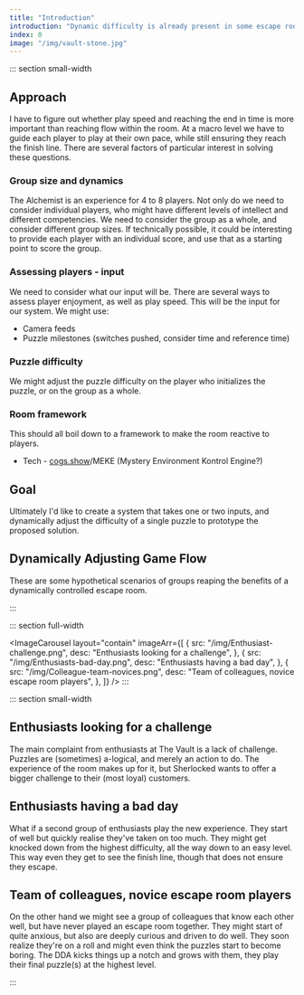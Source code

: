 ```yaml
---
title: "Introduction"
introduction: "Dynamic difficulty is already present in some escape rooms. However, I am confident that we can take the concept a step further. By integrating knowledge from adjacent fields and going beyond just 'filling time'."
index: 0
image: "/img/vault-stone.jpg"
---
```



::: section small-width

## Approach

I have to figure out whether play speed and reaching the end in time is more important than reaching flow within the room. At a macro level we have to guide each player to play at their own pace, while still ensuring they reach the finish line. There are several factors of particular interest in solving these questions.

### Group size and dynamics

The Alchemist is an experience for 4 to 8 players. Not only do we need to consider individual players, who might have different levels of intellect and different competencies. We need to consider the group as a whole, and consider different group sizes. If technically possible, it could be interesting to provide each player with an individual score, and use that as a starting point to score the group.

### Assessing players - input

We need to consider what our input will be. There are several ways to assess player enjoyment, as well as play speed. This will be the input for our system. We might use:

- Camera feeds
- Puzzle milestones (switches pushed, consider time and reference time)

### Puzzle difficulty

We might adjust the puzzle difficulty on the player who initializes the puzzle, or on the group as a whole.

### Room framework

This should all boil down to a framework to make the room reactive to players.

- Tech - [cogs.show](http://cogs.show)/MEKE (Mystery Environment Kontrol Engine?)

## Goal

Ultimately I'd like to create a system that takes one or two inputs, and dynamically adjust the difficulty of a single puzzle to prototype the proposed solution.

## Dynamically Adjusting Game Flow

These are some hypothetical scenarios of groups reaping the benefits of a dynamically controlled escape room.

:::

::: section full-width

<ImageCarousel
  layout="contain"
  imageArr={[
    {
      src: "/img/Enthusiast-challenge.png",
      desc: "Enthusiasts looking for a challenge",
    },
    {
      src: "/img/Enthusiasts-bad-day.png",
      desc: "Enthusiasts having a bad day",
    },
    {
      src: "/img/Colleague-team-novices.png",
      desc: "Team of colleagues, novice escape room players",
    },
  ]}
/>
:::

::: section small-width

## Enthusiasts looking for a challenge

The main complaint from enthusiasts at The Vault is a lack of challenge. Puzzles are (sometimes) a-logical, and merely an action to do. The experience of the room makes up for it, but Sherlocked wants to offer a bigger challenge to their (most loyal) customers.

## Enthusiasts having a bad day

What if a second group of enthusiasts play the new experience. They start of well but quickly realise they've taken on too much. They might get knocked down from the highest difficulty, all the way down to an easy level. This way even they get to see the finish line, though that does not ensure they escape.

## Team of colleagues, novice escape room players

On the other hand we might see a group of colleagues that know each other well, but have never played an escape room together. They might start of quite anxious, but also are deeply curious and driven to do well. They soon realize they're on a roll and might even think the puzzles start to become boring. The DDA kicks things up a notch and grows with them, they play their final puzzle(s) at the highest level.

:::
